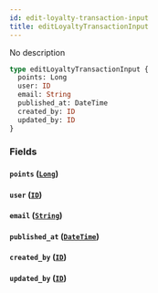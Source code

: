 ```yaml
---
id: edit-loyalty-transaction-input
title: editLoyaltyTransactionInput
---
```


No description

```graphql
type editLoyaltyTransactionInput {
  points: Long
  user: ID
  email: String
  published_at: DateTime
  created_by: ID
  updated_by: ID
}
```

### Fields

#### `points` ([`Long`](/v1/scalars/long))

#### `user` ([`ID`](/v1/scalars/id))

#### `email` ([`String`](/v1/scalars/string))

#### `published_at` ([`DateTime`](/v1/scalars/date-time))

#### `created_by` ([`ID`](/v1/scalars/id))

#### `updated_by` ([`ID`](/v1/scalars/id))
